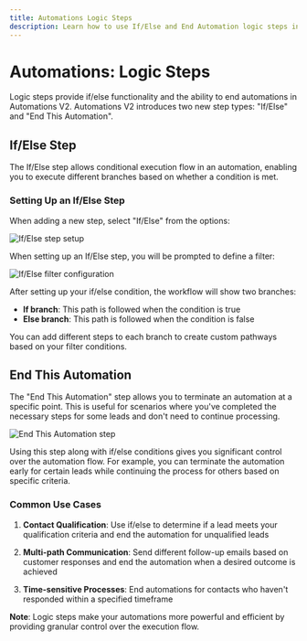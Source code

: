 ```yaml
---
title: Automations Logic Steps
description: Learn how to use If/Else and End Automation logic steps in your automations
---
```


# Automations: Logic Steps

Logic steps provide if/else functionality and the ability to end automations in Automations V2. Automations V2 introduces two new step types: "If/Else" and "End This Automation".

## If/Else Step

The If/Else step allows conditional execution flow in an automation, enabling you to execute different branches based on whether a condition is met.

### Setting Up an If/Else Step

When adding a new step, select "If/Else" from the options:

![If/Else step setup](./img/automations/ifelse-setup.jpg)

When setting up an If/Else step, you will be prompted to define a filter:

![If/Else filter configuration](./img/automations/ifelse-filter.jpg)

After setting up your if/else condition, the workflow will show two branches:
- **If branch**: This path is followed when the condition is true
- **Else branch**: This path is followed when the condition is false

You can add different steps to each branch to create custom pathways based on your filter conditions.

## End This Automation

The "End This Automation" step allows you to terminate an automation at a specific point. This is useful for scenarios where you've completed the necessary steps for some leads and don't need to continue processing.

![End This Automation step](./img/automations/end-automation.jpg)

Using this step along with if/else conditions gives you significant control over the automation flow. For example, you can terminate the automation early for certain leads while continuing the process for others based on specific criteria.

### Common Use Cases

1. **Contact Qualification**: Use if/else to determine if a lead meets your qualification criteria and end the automation for unqualified leads

2. **Multi-path Communication**: Send different follow-up emails based on customer responses and end the automation when a desired outcome is achieved

3. **Time-sensitive Processes**: End automations for contacts who haven't responded within a specified timeframe

**Note**: Logic steps make your automations more powerful and efficient by providing granular control over the execution flow.